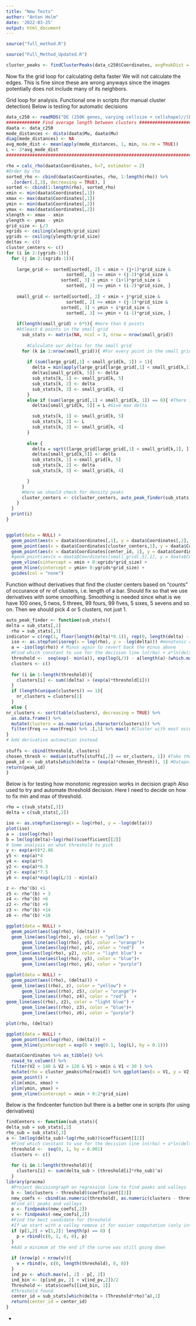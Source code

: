 ```yaml
---
title: "New Tests"
author: "Anton Holm"
date: '2022-03-25'
output: html_document
---
```




```r
source("full_method.R")
```

```r
source("Full_Method_Updated.R")

cluster_peaks <- findClusterPeaks(data_c250$Coordinates, avgPeakDist = avg_mode_dist, k = 7, estimator = 2)
```
Now fix the grid loop for calculating delta faster
We will not calculate the edges. This is fine since these are wrong anyways since the images potentially does not include many of its neighbors.


Grid loop for analysis.
Functional one in scripts (for manual cluster detection)
Below is testing for automatic decisions
```r
data_c250 <- readRDS("DE (250K genes, varying cellsize + cellshape)//(DATA) n = 57.000, c = 250, tissue = 400, VS.rdata")
############# Find average length between clusters #####################
daata <- data_c250
mode_distances <- dista(daata$Mu, daata$Mu)
diag(mode_distances) <- NA
avg_mode_dist <- mean(apply(mode_distances, 1, min, na.rm = TRUE))
L <- 3*avg_mode_dist
#######################################################################

rho = calc_rho(daata$Coordinates, k=7, estimator = 2)
#Order by rho
sorted_rho <- cbind(daata$Coordinates, rho, 1:length(rho)) %>% 
  .[order(.[,3], decreasing = TRUE), ]
sorted <- cbind(1:length(rho), sorted_rho)
xmin <- min(daata$Coordinates[,1])
xmax <- max(daata$Coordinates[,1])
ymin <- min(daata$Coordinates[,2])
ymax <- max(daata$Coordinates[,2])
xlength <- xmax - xmin
ylength <- ymax - ymin
grid_size <- L/3
xgrids <- ceiling(xlength/grid_size)
ygrids <- ceiling(ylength/grid_size)
deltas <- c()
cluster_centers <- c()
for (i in 2:(ygrids-1)){
  for (j in 2:(xgrids-1)){
    
    large_grid <- sorted[sorted[, 2] < xmin + (j+1)*grid_size &
                       sorted[, 2] >= xmin + (j-2)*grid_size & 
                     sorted[, 3] < ymin + (i+1)*grid_size &
                       sorted[, 3] >= ymin + (i-2)*grid_size, ]
      
    small_grid <- sorted[sorted[, 2] < xmin + j*grid_size &
                       sorted[, 2] >= xmin + (j-1)*grid_size & 
                     sorted[, 3] < ymin + i*grid_size &
                       sorted[, 3] >= ymin + (i-1)*grid_size, ]
    
    if(length(small_grid) > 6*5){ #more than 6 points
    #Atleast 6 points in the small grid
      sub_stats <- matrix(NA, ncol = 3, nrow = nrow(small_grid))
    
        #Calculate our deltas for the small grid
      for (k in 1:nrow(small_grid)){ #For every point in the small grid
        
        if (sum(large_grid[,1] < small_grid[k, 1]) > 1){
          delta = min(apply(large_grid[large_grid[,1] < small_grid[k,1], ][,2:3], 1, function(x) sqrt(sum((x-small_grid[k,2:3])^2))))
          deltas[small_grid[k, 5]] <- delta
          sub_stats[k, 1] <- small_grid[k, 5]
          sub_stats[k, 2] <- delta
          sub_stats[k, 3] <- small_grid[k, 4]
        }
        else if (sum(large_grid[,1] < small_grid[k, 1]) == 0){ #There is no point with larger density
          deltas[small_grid[k, 5]] = L #Give max delta

          sub_stats[k, 1] <- small_grid[k, 5] 
          sub_stats[k, 2] <- L 
          sub_stats[k, 3] <- small_grid[k, 4]
        }
        
        else {
          delta = sqrt((large_grid[large_grid[,1] < small_grid[k,1], ][2] - small_grid[k,2])^2 + (large_grid[large_grid[,1] < small_grid[k,1], ][3] - small_grid[k,3])^2)
          deltas[small_grid[k,5]] <- delta
          sub_stats[k, 1] <-small_grid[k, 5]
          sub_stats[k, 2] <- delta
          sub_stats[k, 3] <- small_grid[k, 4]

        }
      }
      #Here we should check for density peaks
      cluster_centers <- c(cluster_centers, auto_peak_finder(sub_stats))
    }
  }
  print(i)
}


ggplot(data = NULL) +
  geom_point(aes(x = daata$Coordinates[,1], y = daata$Coordinates[,2], col = daata$Samples)) +
  geom_point(aes(x = daata$Coordinates[cluster_centers,1], y = daata$Coordinates[cluster_centers,2]), color = "red", size = 2) +
  geom_point(aes(x = daata$Coordinates[center_id, 1], y = daata$Coordinates[center_id, 2]), color = "green", size = 1) +
  #geom_point(aes(x = daata$Coordinates[small_grid[,5],1], y = daata$Coordinates[small_grid[,5],2]), color = "purple", size = 3) +
  geom_vline(xintercept = xmin + 0:xgrids*grid_size) +
  geom_hline(yintercept = ymin+ 0:ygrids*grid_size) +
  guides(col = "none")

```


Function without derivatives that find the cluster centers based on "counts" of occurance of nr of clusters, i.e. length of a bar. Should fix so that we use derivatives with some smoothing. Smoothing is needed since what is we have 100 ones, 5 twos, 5 threes, 99 fours, 99 fives, 5 sixes, 5 sevens and so on. Then we should pick 4 or 5 clusters, not just 1. 
```r
auto_peak_finder <- function(sub_stats){
delta = sub_stats[,2]
  rho = sub_stats[,3]
indicator = c(rep(1, floor(length(delta)*0.1)), rep(0, length(delta) - floor(length(delta)*0.1)))
  iso <- as.stepfun(isoreg(x = log(rho), y = -log(delta))) #monotonic regression line (minus on y cause we have decreasing correlation)
  a = -iso(log(rho)) # Minus again to revert back the minus above
  #Find which constant to use for the decision line ln(rho) + a*ln(delta) = const
  threshold <-  seq(exp(- min(a)), exp(log(L/3) - a[length(a)-(which.max(delta*indicator)-1)]), length.out = 30) 
  clusters <- c()
  
  for (i in 1:length(threshold)){
    clusters[i] <- sum((delta) > (exp(a)*threshold[i]))
  }
  if (length(unique(clusters)) == 1){
    nr_clusters = clusters[1]
  }
  else {
nr_clusters <- sort(table(clusters), decreasing = TRUE) %>% 
  as.data.frame() %>% 
  mutate(clusters = as.numeric(as.character(clusters))) %>% 
  filter(Freq == max(Freq)) %>% .[,1] %>% max() #Cluster with most occurence
}
# Add derivative automation instead
  
stuffs <- cbind(threshold, clusters) 
chosen_thresh <- median(stuffs[stuffs[,2] == nr_clusters, 1]) #Take the threshold in the middle of the peak and valley
peak_id <- sub_stats[which(delta > (exp(a)*chosen_thresh)), 1] #Datapoint ID for cluster centers
return(peak_id)
}
```


























Below is for testing how monotonic regression works in decision graph
Also used to try and automate threshold decision.
Here I need to decide on how to fix min and max of threshold.
```r
rho = c(sub_stats[,3])
delta = c(sub_stats[,2])

iso <- as.stepfun(isoreg(x = log(rho), y = -log(delta)))
plot(iso)
a = -iso(log(rho))
b = lm(log(delta)~log(rho))$coefficient[[2]]
# Some analysis on what threshold to pick
y <- exp(a+0)*2.86
y5 <- exp(a)*4
y4 <- exp(a)*5
y2 <- exp(a)*6.3 
y3 <- exp(a)*7.5
y6 <- exp(a)*exp(log(L/3) - min(a))

z <- rho^(b) +1
z5 <- rho^(b) + 3
z4 <- rho^(b) +6
z2 <- rho^(b) +9
z3 <- rho^(b) +14
z6 <- rho^(b) +18

ggplot(data = NULL) +
  geom_point(aes(log(rho), (delta))) +
  geom_line(aes(log(rho), y), color = "yellow") +
      geom_line(aes(log(rho), y5), color = "orange")+
      geom_line(aes(log(rho), y4), color = "red")   +
geom_line(aes(log(rho), y2), color = "light blue") +
      geom_line(aes(log(rho), y3), color = "blue")+
      geom_line(aes(log(rho), y6), color = "purple")

ggplot(data = NULL) +
  geom_point(aes((rho), (delta))) +
  geom_line(aes((rho), z), color = "yellow") +
      geom_line(aes((rho), z5), color = "orange")+
      geom_line(aes((rho), z4), color = "red")   +
geom_line(aes((rho), z2), color = "light blue") +
      geom_line(aes((rho), z3), color = "blue")+
      geom_line(aes((rho), z6), color = "purple")

plot(rho, (delta))

ggplot(data = NULL) +
  geom_point(aes(log(rho), (delta))) +
  geom_hline(yintercept = exp(0 + seq(0.1, log(L), by = 0.1)))

daata$Coordinates %>% as_tibble() %>% 
  rowid_to_column() %>% 
  filter(V2 < 140 & V2 > 120 & V1 > xmin & V1 < 30 ) %>% 
  mutate(rho = cluster_peaks$rho[rowid]) %>% ggplot(aes(x = V1, y = V2, col = rho)) +
  geom_point() +
  xlim(xmin, xmax) +
  ylim(ymin, ymax) +
  geom_vline(xintercept = xmin + 0:2*grid_size)
```
























Below is the findcenter function but there is a better one in scripts (for using derivatives)
```r
findCenters <- function(sub_stats){
delta_sub = sub_stats[,2]
rho_sub = sub_stats[,3]
a <- lm(log(delta_sub)~log(rho_sub))$coefficient[[2]]
  #Find which constant to use for the decision line ln(rho) + a*ln(delta) = const
  threshold <-  seq(0, 1, by = 0.001)
  clusters <- c()
  
  for (i in 1:length(threshold)){
    clusters[i] <- sum(delta_sub > (threshold[i]*rho_sub)^a)
  }
library(pracma)
  #Project decisiongraph on regression line to find peaks and valleys
  b <- lm(clusters ~ threshold)$coefficient[[2]]
  new_coefs <- cbind(as.numeric(threshold), as.numeric(clusters - threshold*b))
  #Find all peaks and valleys
  p <- findpeaks(new_coefs[,2])
  v <- findpeaks(-new_coefs[,2])
  #Find the best candidate for threshold
  #If we start with a valley remove it for easier computation (only interested in peak vs next valley)
  if (p[1,2] > v[1,2]| length(p) == 0) {
    p = rbind(c(0, 1, 0, 0), p)
  }
  #Add a minimum at the end if the curve was still going down
  
  if (nrow(p) > nrow(v)){
    v = rbind(v, c(0, length(threshold), 0, 0))
  }
  ind_pv <- which.max(v[, 2] - p[, 2])
  ind_bin <- (p[ind_pv, 2] + v[ind_pv,2])/2
  Threshold <- stats$coefs[[ind_bin, 1]]
  #Threshold found
  center_id = sub_stats[which(delta > (Threshold*rho)^a),1]
  return(center_id = center_id)
}

```










 - 